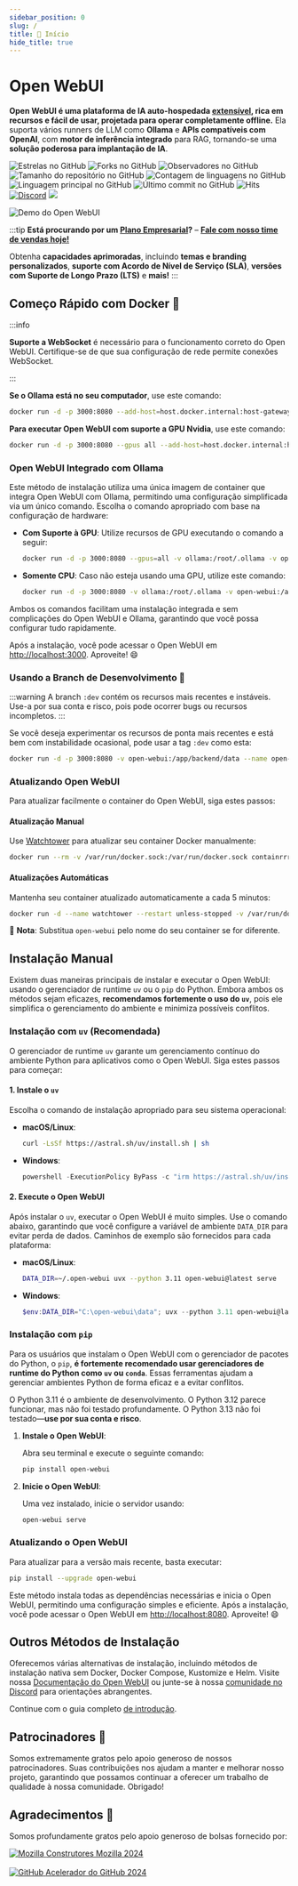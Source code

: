 ```yaml
---
sidebar_position: 0
slug: /
title: 🏡 Início
hide_title: true
---
```



# Open WebUI


**Open WebUI é uma plataforma de IA auto-hospedada [extensível](https://docs.openwebui.com/features/plugin/), rica em recursos e fácil de usar, projetada para operar completamente offline.** Ela suporta vários runners de LLM como **Ollama** e **APIs compatíveis com OpenAI**, com **motor de inferência integrado** para RAG, tornando-se uma **solução poderosa para implantação de IA**.

![Estrelas no GitHub](https://img.shields.io/github/stars/open-webui/open-webui?style=social)
![Forks no GitHub](https://img.shields.io/github/forks/open-webui/open-webui?style=social)
![Observadores no GitHub](https://img.shields.io/github/watchers/open-webui/open-webui?style=social)
![Tamanho do repositório no GitHub](https://img.shields.io/github/repo-size/open-webui/open-webui)
![Contagem de linguagens no GitHub](https://img.shields.io/github/languages/count/open-webui/open-webui)
![Linguagem principal no GitHub](https://img.shields.io/github/languages/top/open-webui/open-webui)
![Último commit no GitHub](https://img.shields.io/github/last-commit/open-webui/open-webui?color=red)
![Hits](https://hits.seeyoufarm.com/api/count/incr/badge.svg?url=https%3A%2F%2Fgithub.com%2Follama-webui%2Follama-wbui&count_bg=%2379C83D&title_bg=%23555555&icon=&icon_color=%23E7E7E7&title=hits&edge_flat=false)
[![Discord](https://img.shields.io/badge/Discord-Open_WebUI-blue?logo=discord&logoColor=white)](https://discord.gg/5rJgQTnV4s)
[![](https://img.shields.io/static/v1?label=Patrocinar&message=%E2%9D%A4&logo=GitHub&color=%23fe8e86)](https://github.com/sponsors/tjbck)

![Demo do Open WebUI](/images/demo.gif)

:::tip
**Está procurando por um [Plano Empresarial](https://docs.openwebui.com/enterprise)?** – **[Fale com nosso time de vendas hoje!](mailto:sales@openwebui.com)**

Obtenha **capacidades aprimoradas**, incluindo **temas e branding personalizados**, **suporte com Acordo de Nível de Serviço (SLA)**, **versões com Suporte de Longo Prazo (LTS)** e **mais!**
:::

<TopBanners />

## Começo Rápido com Docker 🐳

:::info

**Suporte a WebSocket** é necessário para o funcionamento correto do Open WebUI. Certifique-se de que sua configuração de rede permite conexões WebSocket.

:::

**Se o Ollama está no seu computador**, use este comando:

```bash
docker run -d -p 3000:8080 --add-host=host.docker.internal:host-gateway -v open-webui:/app/backend/data --name open-webui --restart always ghcr.io/open-webui/open-webui:main
```

**Para executar Open WebUI com suporte a GPU Nvidia**, use este comando:

```bash
docker run -d -p 3000:8080 --gpus all --add-host=host.docker.internal:host-gateway -v open-webui:/app/backend/data --name open-webui --restart always ghcr.io/open-webui/open-webui:cuda
```

### Open WebUI Integrado com Ollama

Este método de instalação utiliza uma única imagem de container que integra Open WebUI com Ollama, permitindo uma configuração simplificada via um único comando. Escolha o comando apropriado com base na configuração de hardware:

- **Com Suporte à GPU**:
  Utilize recursos de GPU executando o comando a seguir:

  ```bash
  docker run -d -p 3000:8080 --gpus=all -v ollama:/root/.ollama -v open-webui:/app/backend/data --name open-webui --restart always ghcr.io/open-webui/open-webui:ollama
  ```

- **Somente CPU**:
  Caso não esteja usando uma GPU, utilize este comando:

  ```bash
  docker run -d -p 3000:8080 -v ollama:/root/.ollama -v open-webui:/app/backend/data --name open-webui --restart always ghcr.io/open-webui/open-webui:ollama
  ```

Ambos os comandos facilitam uma instalação integrada e sem complicações do Open WebUI e Ollama, garantindo que você possa configurar tudo rapidamente.

Após a instalação, você pode acessar o Open WebUI em [http://localhost:3000](http://localhost:3000). Aproveite! 😄

### Usando a Branch de Desenvolvimento 🌙

:::warning
A branch `:dev` contém os recursos mais recentes e instáveis. Use-a por sua conta e risco, pois pode ocorrer bugs ou recursos incompletos.
:::

Se você deseja experimentar os recursos de ponta mais recentes e está bem com instabilidade ocasional, pode usar a tag `:dev` como esta:

```bash
docker run -d -p 3000:8080 -v open-webui:/app/backend/data --name open-webui --restart always ghcr.io/open-webui/open-webui:dev
```

### Atualizando Open WebUI

Para atualizar facilmente o container do Open WebUI, siga estes passos:

#### Atualização Manual
Use [Watchtower](https://containrrr.dev/watchtower) para atualizar seu container Docker manualmente:
```bash
docker run --rm -v /var/run/docker.sock:/var/run/docker.sock containrrr/watchtower --run-once open-webui
```

#### Atualizações Automáticas
Mantenha seu container atualizado automaticamente a cada 5 minutos:
```bash
docker run -d --name watchtower --restart unless-stopped -v /var/run/docker.sock:/var/run/docker.sock containrrr/watchtower --interval 300 open-webui
```

🔧 **Nota**: Substitua `open-webui` pelo nome do seu container se for diferente.

## Instalação Manual

Existem duas maneiras principais de instalar e executar o Open WebUI: usando o gerenciador de runtime `uv` ou o `pip` do Python. Embora ambos os métodos sejam eficazes, **recomendamos fortemente o uso do `uv`**, pois ele simplifica o gerenciamento do ambiente e minimiza possíveis conflitos.

### Instalação com `uv` (Recomendada)

O gerenciador de runtime `uv` garante um gerenciamento contínuo do ambiente Python para aplicativos como o Open WebUI. Siga estes passos para começar:

#### 1. Instale o `uv`

Escolha o comando de instalação apropriado para seu sistema operacional:

- **macOS/Linux**:  
  ```bash
  curl -LsSf https://astral.sh/uv/install.sh | sh
  ```

- **Windows**:  
  ```powershell
  powershell -ExecutionPolicy ByPass -c "irm https://astral.sh/uv/install.ps1 | iex"
  ```

#### 2. Execute o Open WebUI

Após instalar o `uv`, executar o Open WebUI é muito simples. Use o comando abaixo, garantindo que você configure a variável de ambiente `DATA_DIR` para evitar perda de dados. Caminhos de exemplo são fornecidos para cada plataforma:

- **macOS/Linux**:  
  ```bash
  DATA_DIR=~/.open-webui uvx --python 3.11 open-webui@latest serve
  ```

- **Windows**:  
  ```powershell
  $env:DATA_DIR="C:\open-webui\data"; uvx --python 3.11 open-webui@latest serve
  ```



### Instalação com `pip`

Para os usuários que instalam o Open WebUI com o gerenciador de pacotes do Python, o `pip`, **é fortemente recomendado usar gerenciadores de runtime do Python como `uv` ou `conda`**. Essas ferramentas ajudam a gerenciar ambientes Python de forma eficaz e a evitar conflitos.

O Python 3.11 é o ambiente de desenvolvimento. O Python 3.12 parece funcionar, mas não foi testado profundamente. O Python 3.13 não foi testado—**use por sua conta e risco**.

1. **Instale o Open WebUI**:  

   Abra seu terminal e execute o seguinte comando:  
   ```bash
   pip install open-webui
   ```

2. **Inicie o Open WebUI**:  

   Uma vez instalado, inicie o servidor usando:  
   ```bash
   open-webui serve
   ```

### Atualizando o Open WebUI

Para atualizar para a versão mais recente, basta executar:  

```bash
pip install --upgrade open-webui
```

Este método instala todas as dependências necessárias e inicia o Open WebUI, permitindo uma configuração simples e eficiente. Após a instalação, você pode acessar o Open WebUI em [http://localhost:8080](http://localhost:8080). Aproveite! 😄

## Outros Métodos de Instalação

Oferecemos várias alternativas de instalação, incluindo métodos de instalação nativa sem Docker, Docker Compose, Kustomize e Helm. Visite nossa [Documentação do Open WebUI](https://docs.openwebui.com/getting-started/) ou junte-se à nossa [comunidade no Discord](https://discord.gg/5rJgQTnV4s) para orientações abrangentes.

Continue com o guia completo [de introdução](/getting-started).

## Patrocinadores 🙌


<SponsorList />


Somos extremamente gratos pelo apoio generoso de nossos patrocinadores. Suas contribuições nos ajudam a manter e melhorar nosso projeto, garantindo que possamos continuar a oferecer um trabalho de qualidade à nossa comunidade. Obrigado!


## Agradecimentos 🙏

Somos profundamente gratos pelo apoio generoso de bolsas fornecido por:

<p>


  <a href="https://builders.mozilla.org/" title="Mozilla Builders 2024" target="_blank" rel="noopener">
    <img src="/images/grants/mozilla.png" alt="Mozilla" width={"300px"} style={{verticalAlign:'middle',marginRight:'12px'}} />
    <span style={{verticalAlign:'middle', fontWeight:600, fontSize:'1.05em'}}>Construtores Mozilla 2024</span>
  </a>

  <br/>
  <br/>

  <a href="https://github.com/accelerator" title="GitHub Accelerator 2024" target="_blank" rel="noopener">
    <img src="/images/grants/github.png" alt="GitHub" width={"300px"} style={{verticalAlign:'middle',marginRight:'16px'}} />
    <span style={{verticalAlign:'middle', fontWeight:600, fontSize:'1.05em'}}>Acelerador do GitHub 2024</span>
  </a>

  
</p>